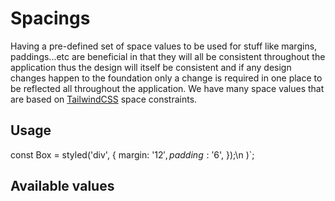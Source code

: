 
<Meta title="Stitches / Spacings" />

# Spacings

Having a pre-defined set of space values to be used for stuff like margins, paddings...etc are beneficial in that they will all be consistent throughout the application thus the design will itself be consistent and if any design changes happen to the foundation only a change is required in one place to be reflected all throughout the application. We have many space values that are based on [TailwindCSS](https://tailwindcss.com) space constraints.

## Usage

const Box = styled('div', {
  margin: '$12',
  padding: '$6',
});\n
  <Box />
)`;

<Source code={code1} dark />

## Available values

<Spacings />
